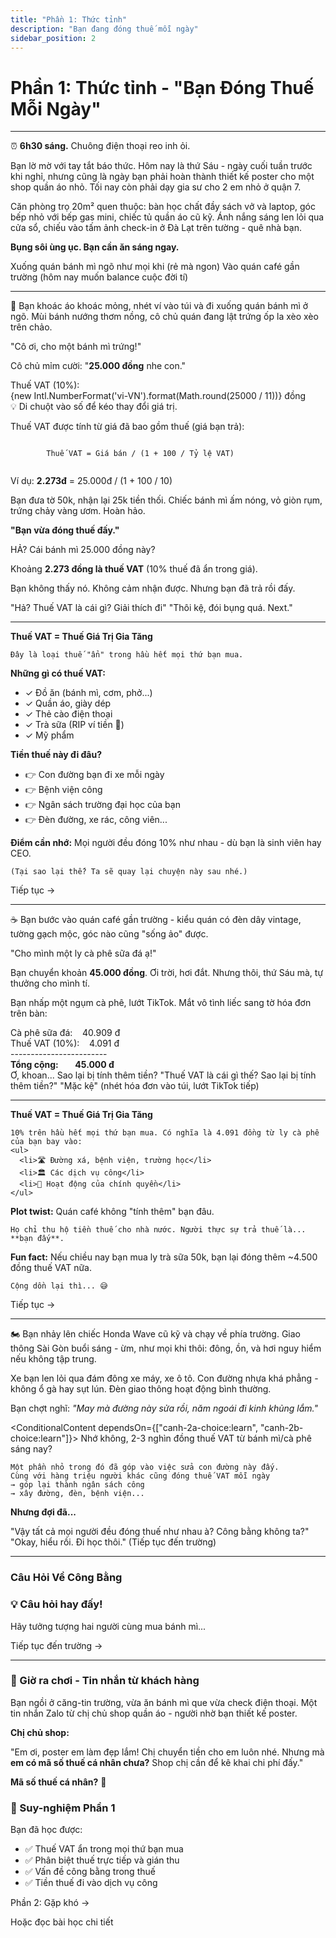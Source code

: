 ```yaml
---
title: "Phần 1: Thức tỉnh"
description: "Bạn đang đóng thuế mỗi ngày"
sidebar_position: 2
---
```



<StoryProgressProvider>

# Phần 1: Thức tỉnh - "Bạn Đóng Thuế Mỗi Ngày"

<ProgressIndicator totalScenes={8} />

---

<Scene id="canh-1" start={true}>

<div style={{
  padding: '1.5rem',
  background: 'linear-gradient(135deg, #ffeaa7 0%, #fdcb6e 100%)',
  borderRadius: '12px',
  marginBottom: '2rem'
}}>
  <p style={{ fontSize: '1.125rem', marginBottom: 0 }}>
    ⏰ <strong>6h30 sáng.</strong> Chuông điện thoại reo inh ỏi.
  </p>
</div>

Bạn lờ mờ với tay tắt báo thức. Hôm nay là thứ Sáu - ngày cuối tuần trước khi nghỉ, nhưng cũng là ngày bạn phải hoàn thành thiết kế poster cho một shop quần áo nhỏ. Tối nay còn phải dạy gia sư cho 2 em nhỏ ở quận 7.

Căn phòng trọ 20m² quen thuộc: bàn học chất đầy sách vở và laptop, góc bếp nhỏ với bếp gas mini, chiếc tủ quần áo cũ kỹ. Ánh nắng sáng len lỏi qua cửa sổ, chiếu vào tấm ảnh check-in ở Đà Lạt trên tường - quê nhà bạn.

**Bụng sôi ùng ục. Bạn cần ăn sáng ngay.**

<ChoiceButtons sceneId="canh-1">
  <Choice value="banh-mi" nextScene="#canh-2a" emoji="🥖">
    Xuống quán bánh mì ngõ như mọi khi (rẻ mà ngon)
  </Choice>
  <Choice value="cafe" nextScene="#canh-2b" emoji="☕">
    Vào quán café gần trường (hôm nay muốn balance cuộc đời tí)
  </Choice>
</ChoiceButtons>
</Scene>

---

<Scene id="canh-2a">
<div style={{
  padding: '1.5rem',
  background: 'var(--ifm-color-emphasis-100)',
  borderRadius: '12px',
  marginBottom: '1.5rem',
  borderLeft: '4px solid #e17055'
}}>
  <p>
    🏪 Bạn khoác áo khoác mỏng, nhét ví vào túi và đi xuống quán bánh mì ở ngõ.
    Mùi bánh nướng thơm nồng, cô chủ quán đang lật trứng ốp la xèo xèo trên chảo.
  </p>
</div>

"Cô ơi, cho một bánh mì trứng!"

Cô chủ mỉm cười: "**25.000 đồng** nhe con."

<div className={styles.numberSliderContainer}>
  <NumberSlider
    value={25000}
    min={15000}
    max={50000}
    step={5000}
    unit="đồng"
  />
  <div className={styles.calculationDisplay}>
    <div className={styles.calculationLabel}>Thuế VAT (10%):</div>
    <div className={styles.calculationValue}>
      {new Intl.NumberFormat('vi-VN').format(Math.round(25000 / 11))} đồng
    </div>
  </div>
   <div className={styles.sliderHint}>
    💡 Di chuột vào số để kéo thay đổi giá trị.
  </div>
  <RevealBubble buttonText="Xem công thức tính thuế VAT từ giá bán">
      <p>Thuế VAT được tính từ giá đã bao gồm thuế (giá bạn trả):</p>
      <code className={styles.formulaCode}>
        Thuế VAT = Giá bán / (1 + 100 / Tỷ lệ VAT)
      </code>
      <p>Ví dụ: <strong>2.273đ</strong> = 25.000đ / (1 + 100 / 10)</p>
  </RevealBubble>
</div>

Bạn đưa tờ 50k, nhận lại 25k tiền thối. Chiếc bánh mì ấm nóng, vỏ giòn rụm, trứng chảy vàng ươm. Hoàn hảo.

<RevealBubble buttonText="💡 Khoan đã...">
  <strong>"Bạn vừa đóng thuế đấy."</strong>

  HẢ? Cái bánh mì 25.000 đồng này?

  Khoảng **2.273 đồng là thuế VAT** (10% thuế đã ẩn trong giá).

  Bạn không thấy nó. Không cảm nhận được. Nhưng bạn đã trả rồi đấy.
</RevealBubble>

<ChoiceButtons sceneId="canh-2a-choice">
  <Choice value="learn" nextScene="#canh-2a-1" emoji="🤔" variant="learn" lesson="01-ban-dang-dong-thue-gi">
    "Hả? Thuế VAT là cái gì? Giải thích đi"
  </Choice>
  <Choice value="skip" nextScene="#canh-3" emoji="🤷" variant="skip">
    "Thôi kệ, đói bụng quá. Next."
  </Choice>
</ChoiceButtons>
</Scene>

---

<Scene id="canh-2a-1">
<ThoughtBubbleSequence title="Thuế VAT là gì?" baseDelay={300}>
  <ThoughtBubble icon="💡" variant="insight">
    <strong>Thuế VAT = Thuế Giá Trị Gia Tăng</strong>

    Đây là loại thuế "ẩn" trong hầu hết mọi thứ bạn mua.
  </ThoughtBubble>

  <ThoughtBubble icon="🛒" variant="question">
    <strong>Những gì có thuế VAT:</strong>
    <ul>
      <li>✓ Đồ ăn (bánh mì, cơm, phở...)</li>
      <li>✓ Quần áo, giày dép</li>
      <li>✓ Thẻ cào điện thoại</li>
      <li>✓ Trà sữa (RIP ví tiền 💸)</li>
      <li>✓ Mỹ phẩm</li>
    </ul>
  </ThoughtBubble>

  <ThoughtBubble icon="🏛️" variant="success">
    <strong>Tiền thuế này đi đâu?</strong>
    <ul>
      <li>👉 Con đường bạn đi xe mỗi ngày</li>
      <li>👉 Bệnh viện công</li>
      <li>👉 Ngân sách trường đại học của bạn</li>
      <li>👉 Đèn đường, xe rác, công viên...</li>
    </ul>
  </ThoughtBubble>

  <ThoughtBubble icon="⚖️" variant="warning">
    <strong>Điểm cần nhớ:</strong> Mọi người đều đóng 10% như nhau - dù bạn là sinh viên hay CEO.

    (Tại sao lại thế? Ta sẽ quay lại chuyện này sau nhé.)
  </ThoughtBubble>
</ThoughtBubbleSequence>

<LearnMore
  lesson="01-ban-dang-dong-thue-gi"
  context="Tìm hiểu chi tiết về thuế VAT và các loại thuế khác"
/>

<ChoiceButtons sceneId="canh-2a-1-continue">
  <Choice value="continue" nextScene="#canh-3" variant="continue">Tiếp tục →</Choice>
</ChoiceButtons>
</Scene>

---

<Scene id="canh-2b">
<div style={{
  padding: '1.5rem',
  background: 'var(--ifm-color-emphasis-100)',
  borderRadius: '12px',
  marginBottom: '1.5rem',
  borderLeft: '4px solid #6c5ce7'
}}>
  <p>
    ☕ Bạn bước vào quán café gần trường - kiểu quán có đèn dây vintage, tường gạch mộc, góc nào cũng "sống ảo" được.
  </p>
</div>

"Cho mình một ly cà phê sữa đá ạ!"

Bạn chuyển khoản **45.000 đồng**. Ơi trời, hơi đắt. Nhưng thôi, thứ Sáu mà, tự thưởng cho mình tí.

Bạn nhấp một ngụm cà phê, lướt TikTok. Mắt vô tình liếc sang tờ hóa đơn trên bàn:

<div style={{
  padding: '1.5rem',
  background: 'white',
  border: '2px dashed var(--ifm-color-emphasis-400)',
  borderRadius: '8px',
  fontFamily: 'monospace',
  margin: '1.5rem 0'
}}>
  Cà phê sữa đá:&nbsp;&nbsp;&nbsp;&nbsp;40.909 đ<br/>
  Thuế VAT (10%):&nbsp;&nbsp;&nbsp;&nbsp;4.091 đ<br/>
  ------------------------<br/>
  <strong>Tổng cộng:&nbsp;&nbsp;&nbsp;&nbsp;&nbsp;&nbsp;&nbsp;&nbsp;45.000 đ</strong>
</div>

<ThoughtBubble sequence={1} icon="😮" variant="question">
  Ơ, khoan... Sao lại bị tính thêm tiền?
</ThoughtBubble>

<ChoiceButtons sceneId="canh-2b-choice">
  <Choice value="learn" nextScene="#canh-2b-1" emoji="🤔" variant="learn" lesson="01-ban-dang-dong-thue-gi">
    "Thuế VAT là cái gì thế? Sao lại bị tính thêm tiền?"
  </Choice>
  <Choice value="skip" nextScene="#canh-3" emoji="🤷" variant="skip">
    "Mặc kệ" (nhét hóa đơn vào túi, lướt TikTok tiếp)
  </Choice>
</ChoiceButtons>
</Scene>

---

<Scene id="canh-2b-1">
<ThoughtBubbleSequence title="Hóa đơn cho thấy gì?" baseDelay={300}>
  <ThoughtBubble icon="💡" variant="insight">
    <strong>Thuế VAT = Thuế Giá Trị Gia Tăng</strong>

    10% trên hầu hết mọi thứ bạn mua. Có nghĩa là 4.091 đồng từ ly cà phê của bạn bay vào:
    <ul>
      <li>🛣️ Đường xá, bệnh viện, trường học</li>
      <li>🏛️ Các dịch vụ công</li>
      <li>👮 Hoạt động của chính quyền</li>
    </ul>
  </ThoughtBubble>

  <ThoughtBubble icon="🤔" variant="question">
    <strong>Plot twist:</strong> Quán café không "tính thêm" bạn đâu.

    Họ chỉ thu hộ tiền thuế cho nhà nước. Người thực sự trả thuế là... **bạn đấy**.
  </ThoughtBubble>

  <ThoughtBubble icon="💸" variant="warning">
    <strong>Fun fact:</strong> Nếu chiều nay bạn mua ly trà sữa 50k, bạn lại đóng thêm ~4.500 đồng thuế VAT nữa.

    Cộng dồn lại thì... 😅
  </ThoughtBubble>
</ThoughtBubbleSequence>

<LearnMore
  lesson="01-ban-dang-dong-thue-gi"
  context="Đọc thêm về cách thuế VAT hoạt động"
/>

<ChoiceButtons sceneId="canh-2b-1-continue">
  <Choice value="continue" nextScene="#canh-3" variant="continue">Tiếp tục →</Choice>
</ChoiceButtons>
</Scene>

---

<Scene id="canh-3">
<div style={{
  padding: '1.5rem',
  background: 'var(--ifm-color-emphasis-100)',
  borderRadius: '12px',
  marginBottom: '1.5rem',
  borderLeft: '4px solid #00b894'
}}>
  <p>
    🏍️ Bạn nhảy lên chiếc Honda Wave cũ kỹ và chạy về phía trường.
    Giao thông Sài Gòn buổi sáng - ừm, như mọi khi thôi: đông, ồn, và hơi nguy hiểm nếu không tập trung.
  </p>
</div>

Xe bạn len lỏi qua đám đông xe máy, xe ô tô. Con đường nhựa khá phẳng - không ổ gà hay sụt lún. Đèn giao thông hoạt động bình thường.

Bạn chợt nghĩ: *"May mà đường này sửa rồi, năm ngoái đi kinh khủng lắm."*

<ConditionalContent dependsOn={["canh-2a-choice:learn", "canh-2b-choice:learn"]}>
  <ThoughtBubble sequence={1} icon="💭" variant="insight" delay={500}>
    Nhớ không, 2-3 nghìn đồng thuế VAT từ bánh mì/cà phê sáng nay?

    Một phần nhỏ trong đó đã góp vào việc sửa con đường này đấy.
    Cùng với hàng triệu người khác cũng đóng thuế VAT mỗi ngày
    → góp lại thành ngân sách công
    → xây đường, đèn, bệnh viện...
  </ThoughtBubble>
</ConditionalContent>

<div style={{ marginTop: '2rem' }}>
  <p><strong>Nhưng đợi đã...</strong></p>
</div>

<ChoiceButtons sceneId="canh-3-choice">
  <Choice value="fairness" nextScene="#canh-3-1" emoji="🤔" variant="learn">
    "Vậy tất cả mọi người đều đóng thuế như nhau à? Công bằng không ta?"
  </Choice>
  <Choice value="continue" nextScene="#canh-4-preview" emoji="➡️" variant="skip">
    "Okay, hiểu rồi. Đi học thôi." (Tiếp tục đến trường)
  </Choice>
</ChoiceButtons>
</Scene>

---

<Scene id="canh-3-1">
<div style={{
  padding: '2rem',
  background: 'linear-gradient(135deg, #667eea 0%, #764ba2 100%)',
  borderRadius: '12px',
  color: 'white',
  marginBottom: '2rem'
}}>
  <h3>Câu Hỏi Về Công Bằng</h3>
  <h3 style={{ color: 'white', marginTop: 0 }}>💡 Câu hỏi hay đấy!</h3>
  <p style={{ fontSize: '1.125rem', marginBottom: 0 }}>
    Hãy tưởng tượng hai người cùng mua bánh mì...
  </p>
</div>

<ComparisonSlider
  label1="Bạn (Thu nhập 5 triệu/tháng)"
  income1={5000000}
  label2="Người khác (Thu nhập 50 triệu/tháng)"
  income2={50000000}
/>

<LearnMore
  lesson="lessons/ban-dang-dong-thue-gi"
  context="Tìm hiểu về công bằng thuế và thuế lũy tiến"
/>

<ChoiceButtons sceneId="canh-3-1-continue">
  <Choice value="continue" nextScene="#canh-4-preview" variant="continue">Tiếp tục đến trường →</Choice>
</ChoiceButtons>
</Scene>

---

<Scene id="canh-4-preview">
<div style={{
  padding: '2rem',
  background: 'var(--ifm-color-warning-lightest)',
  border: '2px solid var(--ifm-color-warning)',
  borderRadius: '12px',
  marginBottom: '2rem'
}}>
  <h3>📱 Giờ ra chơi - Tin nhắn từ khách hàng</h3>
  <p>
    Bạn ngồi ở căng-tin trường, vừa ăn bánh mì que vừa check điện thoại.
    Một tin nhắn Zalo từ chị chủ shop quần áo - người nhờ bạn thiết kế poster.
  </p>
  <div style={{
    padding: '1rem',
    background: 'white',
    borderRadius: '8px',
    marginTop: '1rem'
  }}>
    <p style={{ fontStyle: 'italic', marginBottom: '0.5rem' }}>
      <strong>Chị chủ shop:</strong>
    </p>
    <p style={{ marginBottom: 0 }}>
      "Em ơi, poster em làm đẹp lắm! Chị chuyển tiền cho em luôn nhé.
      Nhưng mà <strong>em có mã số thuế cá nhân chưa?</strong> Shop chị cần để kê khai chi phí đấy."
    </p>
  </div>
  <p style={{ marginTop: '1rem', marginBottom: 0 }}>
    <strong>Mã số thuế cá nhân?</strong> 🤔
  </p>
</div>

<div style={{
  textAlign: 'center',
  padding: '2rem',
  background: 'linear-gradient(135deg, #f093fb 0%, #f5576c 100%)',
  borderRadius: '12px',
  color: 'white'
}}>
  <h3 style={{ color: 'white', marginTop: 0 }}>🎯 Suy-nghiệm Phần 1</h3>
  <p style={{ fontSize: '1.125rem' }}>
    Bạn đã học được:
  </p>
  <ul style={{ textAlign: 'left', maxWidth: '500px', margin: '1rem auto' }}>
    <li>✅ Thuế VAT ẩn trong mọi thứ bạn mua</li>
    <li>✅ Phân biệt thuế trực tiếp và gián thu</li>
    <li>✅ Vấn đề công bằng trong thuế</li>
    <li>✅ Tiền thuế đi vào dịch vụ công</li>
  </ul>
  <div style={{ marginTop: '2rem' }}>
    <Link
      to="./02-gap-kho"
      className="button button--secondary button--lg"
      style={{
        background: 'white',
        color: '#f5576c',
        border: 'none',
        fontSize: '1.25rem'
      }}
    >
      Phần 2: Gặp khó →
    </Link>
  </div>
  <p style={{ marginTop: '1rem', fontSize: '0.9rem', opacity: 0.9 }}>
    Hoặc <Link to="/course-tax/lessons/01-ban-dang-dong-thue-gi" style={{ color: 'white', textDecoration: 'underline' }}>đọc bài học chi tiết</Link>
  </p>
</div>
</Scene>

</StoryProgressProvider>
